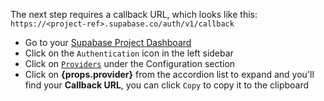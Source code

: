 The next step requires a callback URL, which looks like this: `https://<project-ref>.supabase.co/auth/v1/callback`

- Go to your [Supabase Project Dashboard](https://supabase.com/dashboard)
- Click on the `Authentication` icon in the left sidebar
- Click on [`Providers`](https://supabase.com/dashboard/project/_/auth/providers) under the Configuration section
- Click on **{props.provider}** from the accordion list to expand and you'll find your **Callback URL**, you can click `Copy` to copy it to the clipboard
